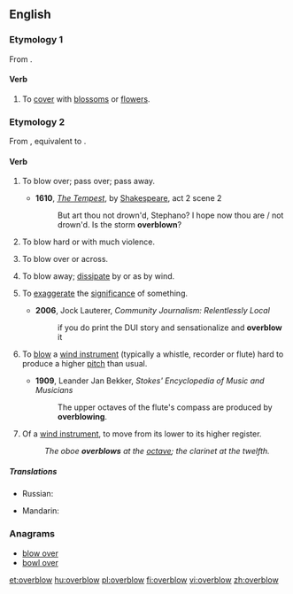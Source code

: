 ==English==

===Etymology 1===
From {{prefix|over|blow|t2=to flower, bloom|lang=en}}.

====Verb====
{{en-verb|overblows|overblowing|overblew|overblown}}

# {{lb|en|transitive}} To [[cover]] with [[blossom]]s or [[flower]]s.

===Etymology 2===
From {{etyl|enm|en}} {{m|enm|overblowen}}, equivalent to {{prefix|over|blow|lang=en}}.

====Verb====
{{en-verb|overblows|overblowing|overblew|overblown}}

# {{lb|en|intransitive|obsolete}} To blow over; pass over; pass away.
#* '''1610''', ''[[s:The Tempest|The Tempest]]'', by [[w:William Shakespeare|Shakespeare]], act 2 scene 2
#*: But art thou not drown'd, Stephano? I hope now thou are / not drown'd. Is the storm '''overblown'''?
# {{lb|en|intransitive}} To blow hard or with much violence.
# {{lb|en|transitive}} To blow over or across.
# {{lb|en|transitive}} To blow away; [[dissipate]] by or as by wind.
# {{lb|en|transitive}} To [[exaggerate]] the [[significance]] of something.
#* '''2006''', Jock Lauterer, ''Community Journalism: Relentlessly Local''
#*: if you do print the DUI story and sensationalize and '''overblow''' it
# {{lb|en|transitive|music}} To [[blow]] a [[wind instrument]] (typically a whistle, recorder or flute) hard to produce a higher [[pitch]] than usual.
#* '''1909''', Leander Jan Bekker, ''Stokes' Encyclopedia of Music and Musicians''
#*: The upper octaves of the flute's compass are produced by '''overblowing'''.
# {{lb|en|intransitive|music}} Of a [[wind instrument]], to move from its lower to its higher register.
#: ''The oboe '''overblows''' at the [[octave]]; the clarinet at the twelfth.'' 

=====Translations=====
{{trans-top|to blow over, pass away}}
* Russian: {{t+|ru|ути́хнуть|n}}
{{trans-mid}}
{{trans-bottom}}

{{checktrans-top}}
* Mandarin: {{t-check|cmn|超吹|sc=Hani}}
{{trans-mid}}
{{trans-bottom}}

===Anagrams===
* [[blow over#English|blow over]]
* [[bowl over#English|bowl over]]

[[et:overblow]]
[[hu:overblow]]
[[pl:overblow]]
[[fi:overblow]]
[[vi:overblow]]
[[zh:overblow]]